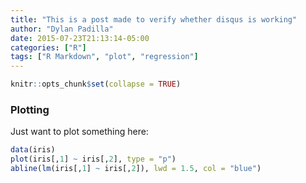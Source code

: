 ```yaml
---
title: "This is a post made to verify whether disqus is working"
author: "Dylan Padilla"
date: 2015-07-23T21:13:14-05:00
categories: ["R"]
tags: ["R Markdown", "plot", "regression"]
---
```


```r
knitr::opts_chunk$set(collapse = TRUE)
```

### Plotting

Just want to plot something here:


```r
data(iris)
plot(iris[,1] ~ iris[,2], type = "p")
abline(lm(iris[,1] ~ iris[,2]), lwd = 1.5, col = "blue")
```
